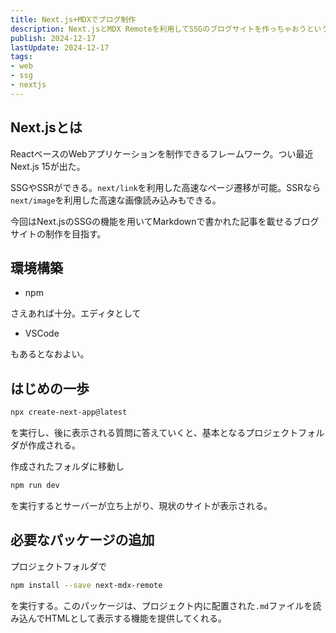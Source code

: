 ```yaml
---
title: Next.js+MDXでブログ制作
description: Next.jsとMDX Remoteを利用してSSGのブログサイトを作っちゃおうという記事です。
publish: 2024-12-17
lastUpdate: 2024-12-17
tags:
- web
- ssg
- nextjs
---
```


## Next.jsとは

ReactベースのWebアプリケーションを制作できるフレームワーク。つい最近Next.js 15が出た。

SSGやSSRができる。`next/link`を利用した高速なページ遷移が可能。SSRなら`next/image`を利用した高速な画像読み込みもできる。

今回はNext.jsのSSGの機能を用いてMarkdownで書かれた記事を載せるブログサイトの制作を目指す。

## 環境構築

- npm

さえあれば十分。エディタとして

- VSCode

もあるとなおよい。

## はじめの一歩

```sh
npx create-next-app@latest
```
を実行し、後に表示される質問に答えていくと、基本となるプロジェクトフォルダが作成される。

作成されたフォルダに移動し
```sh
npm run dev
```
を実行するとサーバーが立ち上がり、現状のサイトが表示される。

## 必要なパッケージの追加

プロジェクトフォルダで
```sh
npm install --save next-mdx-remote
```
を実行する。このパッケージは、プロジェクト内に配置された`.md`ファイルを読み込んでHTMLとして表示する機能を提供してくれる。